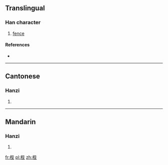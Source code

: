 ==Translingual==

===Han character===
{{Han char|rn=75|rad=木|as=07|sn=11|four=41914|canj=DPPG|ids=⿰木坒}}

# [[fence]]

====References====
* {{Han ref|kx=0528.220|dkj=14842|dj=0917.100|hdz=21212.070|uh=6890|ud=26768|bh=D5B2|bd=54706}}

----

==Cantonese==

===Hanzi===
{{yue-hanzi|jyut=|y=bai6}}

# {{defn|lang=yue|sort=木07}}

----

==Mandarin==

===Hanzi===
{{cmn-hanzi|pin=[[bì]] ([[bi4]]), [[jiǎn]] ([[jian3]])|wg=pi<sup>4</sup>, chien<sup>3</sup>}}

# {{defn|lang=cmn|sort=木07}}

[[fr:梐]]
[[pl:梐]]
[[zh:梐]]